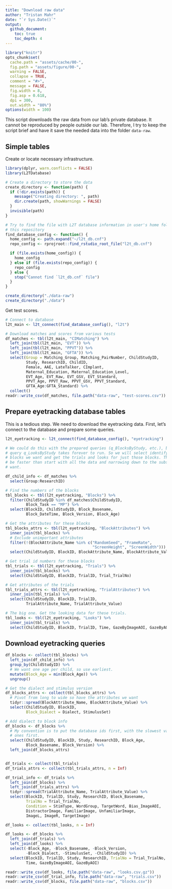 ```yaml
---
title: "Download raw data"
author: "Tristan Mahr"
date: "`r Sys.Date()`"
output: 
  github_document:
    toc: true
    toc_depth: 4
---
```


```r
library("knitr")
opts_chunk$set(
  cache.path = "assets/cache/00-",
  fig.path = "assets/figure/00-",
  warning = FALSE,
  collapse = TRUE, 
  comment = "#>", 
  message = FALSE,
  fig.width = 8,
  fig.asp = 0.618,
  dpi = 300,
  out.width = "80%")
options(width = 100)
```

This script downloads the raw data from our lab's private database. It cannot be
reproduced by people outside our lab. Therefore, I try to keep the script brief
and have it save the needed data into the folder `data-raw`.

## Simple tables

Create or locate necessary infrastructure.

```r
library(dplyr, warn.conflicts = FALSE)
library(L2TDatabase)

# Create a directory to store the data
create_directory <- function(path) {
  if (!dir.exists(path)) {
    message("Creating directory: ", path)
    dir.create(path, showWarnings = FALSE)
  }
  invisible(path)
}

# Try to find the file with L2T database information in user's home folder or in
# this repository
find_database_config <- function() {
  home_config <- path.expand("~/l2t_db.cnf")
  repo_config <- rprojroot::find_rstudio_root_file("l2t_db.cnf")

  if (file.exists(home_config)) {
    home_config
  } else if (file.exists(repo_config)) {
    repo_config
  } else {
    stop("Cannot find `l2t_db.cnf` file")
  }
}

create_directory("./data-raw")
create_directory("./data")
```

Get test scores.

```r
# Connect to database
l2t_main <- l2t_connect(find_database_config(), "l2t")

# Download matches and scores from various tests
df_matches <- tbl(l2t_main, "CIMatching") %>%
  left_join(tbl(l2t_main, "EVT")) %>%
  left_join(tbl(l2t_main, "PPVT")) %>%
  left_join(tbl(l2t_main, "GFTA")) %>%
  select(Group = Matching_Group, Matching_PairNumber, ChildStudyID,
         Study, ResearchID, ChildID,
         Female, AAE, LateTalker, CImplant,
         Maternal_Education, Maternal_Education_Level,
         EVT_Age, EVT_Raw, EVT_GSV, EVT_Standard,
         PPVT_Age, PPVT_Raw, PPVT_GSV, PPVT_Standard,
         GFTA_Age:GFTA_Standard) %>%
  collect()
readr::write_csv(df_matches, file.path("data-raw", "test-scores.csv"))
```

## Prepare eyetracking database tables

This is a tedious step. We need to download the eyetracking data. First, let's
connect to the database and prepare some queries.

```r
l2t_eyetracking <- l2t_connect(find_database_config(), "eyetracking")

# We could do this with the prepared queries (q_BlocksByStudy, etc.), but the
# query q_LooksByStudy takes forever to run. So we will select identify the
# blocks we want and get the trials and looks for just those blocks. That should
# be faster than start with all the data and narrowing down to the subset we
# want.

df_child_info <- df_matches %>%
  select(Group:ResearchID)

# Find the numbers of the blocks
tbl_blocks <- tbl(l2t_eyetracking, "Blocks") %>%
  filter(ChildStudyID %in% df_matches$ChildStudyID,
         Block_Task == "MP") %>%
  select(BlockID, ChildStudyID, Block_Basename,
         Block_DateTime, Block_Version, Block_Age)

# Get the attributes for these blocks
tbl_blocks_attrs <- tbl(l2t_eyetracking, "BlockAttributes") %>%
  inner_join(tbl_blocks) %>%
  # Exclude unimportant attributes
  filter(!(BlockAttribute_Name %in% c("RandomSeed", "FrameRate",
                                      "ScreenHeight", "ScreenWidth"))) %>%
  select(ChildStudyID, BlockID, BlockAttribute_Name, BlockAttribute_Value)

# Get trial id numbers for these blocks
tbl_trials <- tbl(l2t_eyetracking, "Trials") %>%
  inner_join(tbl_blocks) %>%
  select(ChildStudyID, BlockID, TrialID, Trial_TrialNo)

# Get attributes of the trials
tbl_trials_attrs <- tbl(l2t_eyetracking, "TrialAttributes") %>%
  inner_join(tbl_trials) %>%
  select(ChildStudyID, BlockID, TrialID,
         TrialAttribute_Name, TrialAttribute_Value)

# The big one. Get the looking data for these trials.
tbl_looks <- tbl(l2t_eyetracking, "Looks") %>%
  inner_join(tbl_trials) %>%
  select(ChildStudyID, BlockID, TrialID, Time, GazeByImageAOI, GazeByAOI)
```

## Download eyetracking queries

```r
df_blocks <- collect(tbl_blocks) %>%
  left_join(df_child_info) %>%
  group_by(ChildStudyID) %>%
  # We want one age per child, so use earliest.
  mutate(Block_Age = min(Block_Age)) %>%
  ungroup()

# Get the dialect and stimulus version
df_blocks_attrs <- collect(tbl_blocks_attrs) %>%
  # Pivot from long to wide so have the attributes we want
  tidyr::spread(BlockAttribute_Name, BlockAttribute_Value) %>%
  select(ChildStudyID, BlockID,
         Block_Dialect = Dialect, StimulusSet)

# Add dialect to block info
df_blocks <- df_blocks %>%
  # My convention is to put the database ids first, with the slowest varying
  # ones first.
  select(ChildStudyID, BlockID, Study, ResearchID, Block_Age,
         Block_Basename, Block_Version) %>%
  left_join(df_blocks_attrs)


df_trials <- collect(tbl_trials)
df_trials_attrs <- collect(tbl_trials_attrs, n = Inf)

df_trial_info <- df_trials %>%
  left_join(df_blocks) %>%
  left_join(df_trials_attrs) %>%
  tidyr::spread(TrialAttribute_Name, TrialAttribute_Value) %>%
  select(BlockID, TrialID, Study, ResearchID, Block_Basename,
         TrialNo = Trial_TrialNo,
         Condition = StimType, WordGroup, TargetWord, Bias_ImageAOI,
         DistractorImage, FamiliarImage, UnfamiliarImage,
         ImageL, ImageR, TargetImage)

df_looks <- collect(tbl_looks, n = Inf)

df_looks <- df_blocks %>%
  left_join(df_trials) %>%
  left_join(df_looks) %>%
  select(-Block_Age, -Block_Basename, -Block_Version,
         -Block_Dialect, -StimulusSet, -ChildStudyID) %>%
  select(BlockID, TrialID, Study, ResearchID, TrialNo = Trial_TrialNo,
         Time, GazeByImageAOI, GazeByAOI)

readr::write_csv(df_looks, file.path("data-raw", "looks.csv.gz"))
readr::write_csv(df_trial_info, file.path("data-raw", "trials.csv"))
readr::write_csv(df_blocks, file.path("data-raw", "blocks.csv"))
```


